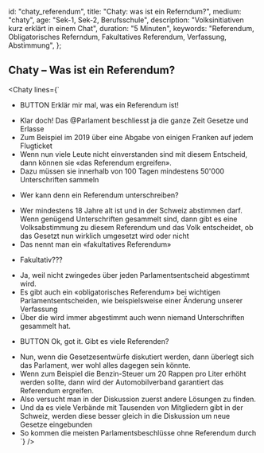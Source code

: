 
  id: "chaty_referendum",
  title: "Chaty: was ist ein Referndum?",
  medium: "chaty",
  age: "Sek-1, Sek-2, Berufsschule",
  description: "Volksinitiativen kurz erklärt in einem Chat",
  duration: "5 Minuten",
  keywords:
    "Referendum, Obligatorisches Referndum, Fakultatives Referendum, Verfassung, Abstimmung",
};

## Chaty – Was ist ein Referendum?

<Chaty
  lines={`
* BUTTON Erklär mir mal, was ein Referendum ist!
- Klar doch! Das @Parlament beschliesst ja die ganze Zeit Gesetze und Erlasse
- Zum Beispiel im 2019 über eine Abgabe von einigen Franken auf jedem Flugticket
- Wenn nun viele Leute nicht einverstanden sind mit diesem Entscheid, dann können sie «das Referendum ergreifen». 
- Dazu müssen sie innerhalb von 100 Tagen mindestens 50'000 Unterschriften sammeln
* Wer kann denn ein Referendum unterschreiben?
- Wer mindestens 18 Jahre alt ist und in der Schweiz abstimmen darf. Wenn genügend Unterschriften gesammelt sind, dann gibt es eine Volksabstimmung zu diesem Referendum und das Volk entscheidet, ob das Gesetzt nun wirklich umgesetzt wird oder nicht
- Das nennt man ein «fakultatives Referendum»
* Fakultativ???
- Ja, weil nicht zwingedes über jeden Parlamentsentscheid abgestimmt wird.
- Es gibt auch ein «obligatorisches Referendum» bei wichtigen Parlamentsentscheiden, wie beispielsweise einer Änderung unserer Verfassung
- Über die wird immer abgestimmt auch wenn niemand Unterschriften gesammelt hat.
* BUTTON Ok, got it. Gibt es viele Referenden?
- Nun, wenn die Gesetzesentwürfe diskutiert werden, dann überlegt sich das Parlament, wer wohl alles dagegen sein könnte. 
- Wenn zum Beispiel die Benzin-Steuer um 20 Rappen pro Liter erhöht werden sollte, dann wird der Automobilverband garantiert das Referendum ergreifen. 
- Also versucht man in der Diskussion zuerst andere Lösungen zu finden. 
- Und da es viele Verbände mit Tausenden von Mitgliedern gibt in der Schweiz, werden diese besser gleich in die Diskussion um neue Gesetze eingebunden
- So kommen die meisten Parlamentsbeschlüsse ohne Referendum durch
`}
/>
